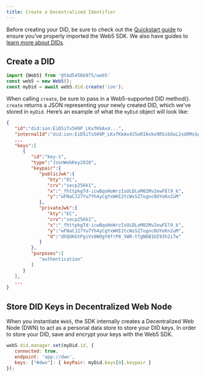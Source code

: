 ```yaml
---
title: Create a Decentralized Identifier
---
```


Before creating your DID, be sure to check out the [Quickstart guide](../../quickstart) to ensure you’ve properly imported the Web5 SDK. We also have guides to [learn more about DIDs](../../Learn/decentralized-identifiers#DID-Method).

## Create a DID

```jsx
import {Web5} from '@tbd54566975/web5'
const web5 = new Web5();
const myDid = await web5.did.create('ion');
```

When calling `create`, be sure to pass in a Web5-supported DID method(). `create` returns a JSON representing your newly created DID, which we’ve stored in `myDid`. Here’s an example of what the `myDid` object will look like:

```json
{
   "id":"did:ion:EiD5iTx5H9P_LKxfKkAx4...",
   "internalId":"did:ion:EiD5iTx5H9P_LKxfKkAx4J5oRIAsko9RSsbOoL2sURMsSg",
   ...
   "keys":[
      {
         "id":"key-1",
         "type":"JsonWebKey2020",
         "keypair":{
            "publicJwk":{
               "kty":"EC",
               "crv":"secp256k1",
               "x":"_fhttpkgTd-icwBqoHoWrzIsULDLoM02Mv2ewFEl9_k",
               "y":"wFNaCJ27Yu7Yh4yCgYxWHI2tcWsSZ7ugnc0UYeKn2uM"
            },
            "privateJwk":{
               "kty":"EC",
               "crv":"secp256k1",
               "x":"_fhttpkgTd-icwBqoHoWrzIsULDLoM02Mv2ewFEl9_k",
               "y":"wFNaCJ27Yu7Yh4yCgYxWHI2tcWsSZ7ugnc0UYeKn2uM",
               "d":"dhQUKGtPgiVs0WOgY0frP8_5WR-tTgNbB1UI93h2iTw"
            }
         },
         "purposes":[
            "authentication"
         ]
      }
   ],
   ...
}
```

## Store DID Keys in Decentralized Web Node

When you instantiate `Web5`, the SDK internally creates a Decentralized Web Node (DWN) to act as a personal data store to store your DID keys. In order to store your DID, save and encrypt your keys with the Web5 SDK.

```jsx
web5.did.manager.set(myDid.id, {
   connected: true,
   endpoint: 'app://dwn', 
   keys: ["#dwn"]: { keyPair: myDid.keys[0].keypair }
});
```
